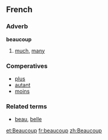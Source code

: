 ==French==
===Adverb===
'''beaucoup'''

# [[much]], [[many]]

===Comperatives===
*[[plus]]
*[[autant]]
*[[moins]]

===Related terms===
*[[beau]], [[belle]]

[[et:Beaucoup]]
[[fr:beaucoup]]
[[zh:Beaucoup]]